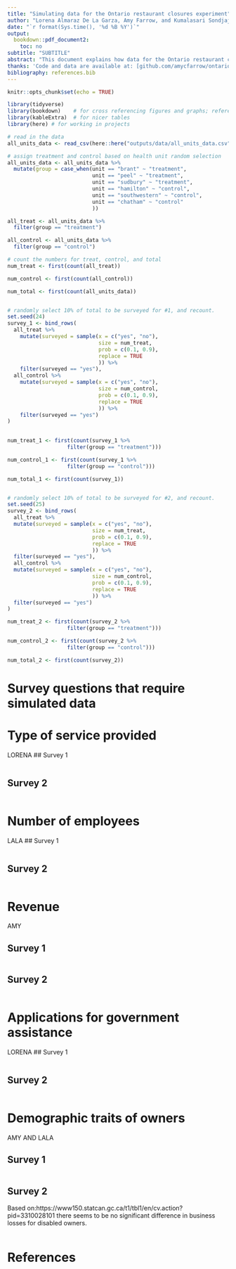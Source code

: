 ```yaml
---
title: "Simulating data for the Ontario restaurant closures experiment"
author: "Lorena Almaraz De La Garza, Amy Farrow, and Kumalasari Sondjaja"
date: "`r format(Sys.time(), '%d %B %Y')`"
output:
  bookdown::pdf_document2:
    toc: no
subtitle: "SUBTITLE"
abstract: "This document explains how data for the Ontario restaurant closures experiment was simulated, including the research that was used for parameterization and the methods used to randomize data."
thanks: 'Code and data are available at: [github.com/amycfarrow/ontariorestaurantclosuresexperiment](https://github.com/amycfarrow/ontariorestaurantclosuresexperiment).'
bibliography: references.bib
---
```


```r
knitr::opts_chunk$set(echo = TRUE)

library(tidyverse)
library(bookdown)    # for cross referencing figures and graphs; referencing
library(kableExtra)  # for nicer tables
library(here) # for working in projects

```

```r
# read in the data
all_units_data <- read_csv(here::here("outputs/data/all_units_data.csv"))

# assign treatment and control based on health unit random selection
all_units_data <- all_units_data %>%
  mutate(group = case_when(unit == "brant" ~ "treatment",
                           unit == "peel" ~ "treatment",
                           unit == "sudbury" ~ "treatment",
                           unit == "hamilton" ~ "control",
                           unit == "southwestern" ~ "control",
                           unit == "chatham" ~ "control"
                           ))

all_treat <- all_units_data %>%
  filter(group == "treatment")

all_control <- all_units_data %>%
  filter(group == "control")

# count the numbers for treat, control, and total
num_treat <- first(count(all_treat))

num_control <- first(count(all_control))

num_total <- first(count(all_units_data))


# randomly select 10% of total to be surveyed for #1, and recount.
set.seed(24)
survey_1 <- bind_rows(
  all_treat %>%
    mutate(surveyed = sample(x = c("yes", "no"),
                             size = num_treat,
                             prob = c(0.1, 0.9),
                             replace = TRUE
                             )) %>%
    filter(surveyed == "yes"),
  all_control %>%
    mutate(surveyed = sample(x = c("yes", "no"),
                             size = num_control,
                             prob = c(0.1, 0.9),
                             replace = TRUE
                             )) %>%
    filter(surveyed == "yes")
)
  

num_treat_1 <- first(count(survey_1 %>%
                   filter(group == "treatment")))

num_control_1 <- first(count(survey_1 %>%
                   filter(group == "control")))

num_total_1 <- first(count(survey_1))


# randomly select 10% of total to be surveyed for #2, and recount.
set.seed(25)
survey_2 <- bind_rows(
  all_treat %>%
  mutate(surveyed = sample(x = c("yes", "no"),
                           size = num_treat,
                           prob = c(0.1, 0.9),
                           replace = TRUE
                           )) %>%
  filter(surveyed == "yes"),
  all_control %>%
  mutate(surveyed = sample(x = c("yes", "no"),
                           size = num_control,
                           prob = c(0.1, 0.9),
                           replace = TRUE
                           )) %>%
  filter(surveyed == "yes")
)

num_treat_2 <- first(count(survey_2 %>%
                   filter(group == "treatment")))

num_control_2 <- first(count(survey_2 %>%
                   filter(group == "control")))

num_total_2 <- first(count(survey_2))

```



# Survey questions that require simulated data

# Type of service provided
LORENA
## Survey 1
```r

```

## Survey 2
```r

```


# Number of employees
LALA
## Survey 1
```r

```

## Survey 2
```r

```


# Revenue
AMY

## Survey 1
```r

```

## Survey 2
```r

```


# Applications for government assistance
LORENA
## Survey 1
```r

```

## Survey 2
```r

```


# Demographic traits of owners
AMY AND LALA

## Survey 1
```r

```

## Survey 2

Based on:https://www150.statcan.gc.ca/t1/tbl1/en/cv.action?pid=3310028101
there seems to be no significant difference in business losses for disabled owners.

```r

```

\newpage

# References